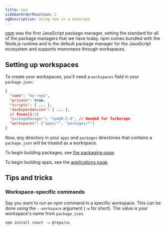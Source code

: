 ```yaml
---
title: npm
sidebarOrderPosition: 2
ogDescription: Using npm in a monorepo
---
```



[npm](https://npmjs.com) was the first JavaScript package manager, setting the standard for all of the package managers that we have today. npm comes bundled with the Node.js runtime and is the default package manager for the JavaScript ecosystem and supports monorepos through workspaces.

## Setting up workspaces

To create your workspaces, you'll need a `workspaces` field in your `package.json`:

```json filename="package.json"
{
  "name": "my-repo",
  "private": true,
  "scripts": { ... },
  "devDependencies": { ... },
  // focus(1:2)
  "packageManager": "npm@8.5.0", // Needed for Turborepo
  "workspaces": ["apps/*", "packages/*"]
}
```

Now, any directory in your `apps` and `packages` directories that contains a `package.json` will be treated as a workspace.

<FileTree>
  <FileTree.File name="package.json" />
  <FileTree.File name="package-lock.json" />
  <FileTree.Folder name="apps" open>
    <FileTree.File name="docs (Workspace!)" />
    <FileTree.File name="web (Workspace!)" />
  </FileTree.Folder>
  <FileTree.Folder name="packages" open>
    <FileTree.File name="logger (Workspace!)" />
    <FileTree.File name="ui (Workspace!)" />
  </FileTree.Folder>
</FileTree>

To begin building packages, see [the packaging page](/monorepos/packaging).

To begin building apps, see the [applications page](/monorepos/packaging/applications).

## Tips and tricks

### Workspace-specific commands

Say you want to run an npm command in a specific workspace. This can be done using the `--workspace` argument (`-w` for short). The value is your workspace's name from `package.json`.

```bash filename="Terminal"
npm install react -w @repo/ui
```
